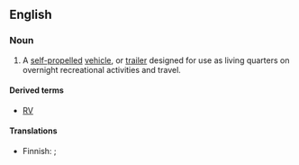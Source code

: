 ==English==
{{wikipedia}}

===Noun===
{{en-noun}}

# {{lb|en|North America}} A [[self-propelled]] [[vehicle]], or [[trailer]] designed for use as living quarters on overnight recreational activities and travel.

====Derived terms====
* [[RV]]

====Translations====
{{trans-top|vehicle or trailer}}
* Finnish: {{t+|fi|matkailuauto}} {{qualifier|self-propelled}}; {{t|fi|matkailuvaunu}} {{qualifier|trailer}}
{{trans-mid}}
{{trans-bottom}}